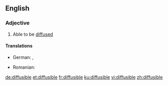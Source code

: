 ==English==

===Adjective===
{{en-adj}}

# Able to be [[diffuse]]d

====Translations====
{{trans-top|able to be diffused}}
* German: {{t+|de|diffusibel}}, {{t|de|diffusionsfähig}}
{{trans-mid}}
* Romanian: {{t+|ro|difuzibil|m|n}}
{{trans-bottom}}

[[de:diffusible]]
[[et:diffusible]]
[[fr:diffusible]]
[[ku:diffusible]]
[[vi:diffusible]]
[[zh:diffusible]]